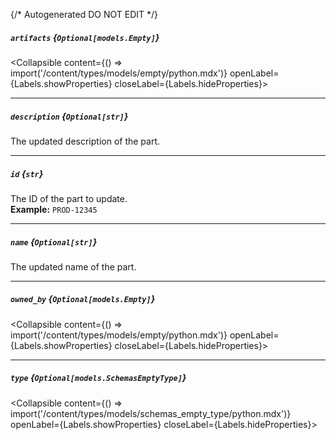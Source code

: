 {/* Autogenerated DO NOT EDIT  */}

##### `artifacts` *{`Optional[models.Empty]`}*
<Collapsible content={() => import('/content/types/models/empty/python.mdx')} openLabel={Labels.showProperties} closeLabel={Labels.hideProperties}>
</Collapsible>

---
##### `description` *{`Optional[str]`}*
The updated description of the part.

---
##### `id` *{`str`}*
The ID of the part to update.
<br/>
**Example:** `PROD-12345`

---
##### `name` *{`Optional[str]`}*
The updated name of the part.

---
##### `owned_by` *{`Optional[models.Empty]`}*
<Collapsible content={() => import('/content/types/models/empty/python.mdx')} openLabel={Labels.showProperties} closeLabel={Labels.hideProperties}>
</Collapsible>

---
##### `type` *{`Optional[models.SchemasEmptyType]`}*
<Collapsible content={() => import('/content/types/models/schemas_empty_type/python.mdx')} openLabel={Labels.showProperties} closeLabel={Labels.hideProperties}>
</Collapsible>


